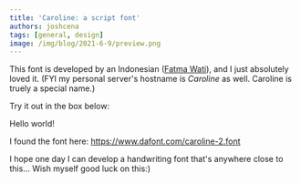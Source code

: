 ```yaml
---
title: 'Caroline: a script font'
authors: joshcena
tags: [general, design]
image: /img/blog/2021-6-9/preview.png
---
```



This font is developed by an Indonesian ([Fatma Wati](https://www.behance.net/fatmastudio)), and I just absolutely loved it. (FYI my personal server's hostname is _Caroline_ as well. Caroline is truely a special name.)

<!-- truncate -->

Try it out in the box below:

<div contentEditable className={styles.out}>
  Hello world!
</div>

I found the font here: https://www.dafont.com/caroline-2.font

I hope one day I can develop a handwriting font that's anywhere close to this... Wish myself good luck on this:)
